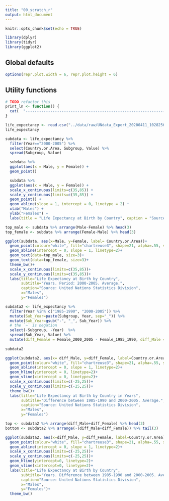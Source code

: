 ```yaml
---
title: "00_scratch_r"
output: html_document
---
```


```r
knitr::opts_chunk$set(echo = TRUE)
```


```r
library(dplyr)
library(tidyr)
library(ggplot2)
```

## Global defaults

```r
options(repr.plot.width = 6, repr.plot.height = 6)

```


## Utility functions

```r
# TODO refactor this 
print_ln <- function() {
  cat(  "--------------------------------------------------------------------------------\n"  )
}
```


```r
life_expectancy <- read.csv("../data/raw/UNdata_Export_20200411_102825637.csv", stringsAsFactors = FALSE)
life_expectancy

```


```r

subdata <- life_expectancy %>% 
  filter(Year=="2000-2005") %>%
  select(Country.or.Area, Subgroup, Value) %>%
  spread(Subgroup, Value)

```



```r
  subdata %>%
  ggplot(aes(x = Male, y = Female)) +
  geom_point() 

```


```r
  subdata %>%
  ggplot(aes(x = Male, y = Female)) +
  scale_x_continuous(limits=c(35,85)) +
  scale_y_continuous(limits=c(35,85)) +
  geom_point() + 
  geom_abline(slope = 1, intercept = 0, linetype = 2) + 
  xlab("Males") +
  ylab("Females") +
  labs(title = "Life Expectancy at Birth by Country", caption = "Source: United Nations Statistics Division")


```


```r
top_male <- subdata %>% arrange(Male-Female) %>% head(3)
top_female <- subdata %>% arrange(Female-Male) %>% head(3)

ggplot(subdata, aes(x=Male, y=Female, label= Country.or.Area))+
  geom_point(colour="white", fill="chartreuse3", shape=21, alpha=.55, size=5)+
  geom_abline(intercept = 0, slope = 1, linetype=2)+
  geom_text(data=top_male, size=3)+
  geom_text(data=top_female, size=3)+
  theme_bw()+
  scale_x_continuous(limits=c(35,85))+
  scale_y_continuous(limits=c(35,85))+
  labs(title="Life Expectancy at Birth by Country",
       subtitle="Years. Period: 2000-2005. Average.",
       caption="Source: United Nations Statistics Division",
       x="Males",
       y="Females")

```


```r
subdata2 <- life_expectancy %>% 
  filter(Year %in% c("1985-1990", "2000-2005")) %>% 
  mutate(Sub_Year=paste(Subgroup, Year, sep="_")) %>% 
  mutate(Sub_Year=gsub("-", "_", Sub_Year)) %>% 
  # the `~` is negation
  select(-Subgroup, -Year)  %>%
  spread(Sub_Year, Value) %>%
  mutate(diff_Female = Female_2000_2005 - Female_1985_1990, diff_Male = Male_2000_2005 - Male_1985_1990 )
  
subdata2

```


```r
ggplot(subdata2, aes(x= diff_Male, y=diff_Female, label=Country.or.Area))+
  geom_point(colour="white", fill="chartreuse3", shape=21, alpha=.55, size=5)+
  geom_abline(intercept = 0, slope = 1, linetype=2)+ 
  geom_hline(yintercept = 0, linetype=2)+
  geom_vline(xintercept = 0, linetype=2)+
  scale_x_continuous(limits=c(-25,25))+
  scale_y_continuous(limits=c(-25,25))+
  theme_bw()+
  labs(title="Life Expectancy at Birth by Country in Years",
       subtitle="Difference between 1985-1990 and 2000-2005. Average.",
       caption="Source: United Nations Statistics Division",
       x="Males",
       y="Females")

```


```r

top <- subdata2 %>% arrange(diff_Male+diff_Female) %>% head(3)
bottom <- subdata2 %>% arrange(-(diff_Male+diff_Female)) %>% tail(3)

ggplot(subdata2, aes(x=diff_Male, y=diff_Female, label=Country.or.Area), guide=FALSE)+
  geom_point(colour="white", fill="chartreuse3", shape=21, alpha=.55, size=5)+
  geom_abline(intercept = 0, slope = 1, linetype=2)+
  scale_x_continuous(limits=c(-25,25))+
  scale_y_continuous(limits=c(-25,25))+
  geom_hline(yintercept=0, linetype=2)+
  geom_vline(xintercept=0, linetype=2)+
  labs(title="Life Expectancy at Birth by Country",
       subtitle="Years. Difference between 1985-1990 and 2000-2005. Average.",
       caption="Source: United Nations Statistics Division",
       x="Males",
       y="Females")+
  theme_bw()
```


```r


```


```r


```


```r


```


```r


```


```r


```


```r


```


```r


```


```r


```


```r


```


```r


```


```r


```


```r


```

